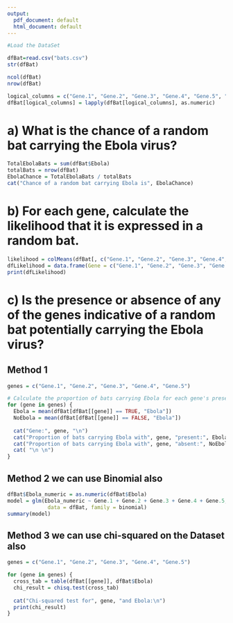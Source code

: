---
output:
  pdf_document: default
  html_document: default
---
```{r}
#Load the DataSet

dfBat=read.csv("bats.csv")
str(dfBat)
```

```{r}
ncol(dfBat)
nrow(dfBat)
```

```{r}
logical_columns = c("Gene.1", "Gene.2", "Gene.3", "Gene.4", "Gene.5", "Ebola")
dfBat[logical_columns] = lapply(dfBat[logical_columns], as.numeric)
```

# a) What is the chance of a random bat carrying the Ebola virus?
```{r}
TotalEbolaBats = sum(dfBat$Ebola)
totalBats = nrow(dfBat)
EbolaChance = TotalEbolaBats / totalBats
cat("Chance of a random bat carrying Ebola is", EbolaChance)

```
# b)  For each gene, calculate the likelihood that it is expressed in a random bat.

```{r}
likelihood = colMeans(dfBat[, c("Gene.1", "Gene.2", "Gene.3", "Gene.4", "Gene.5")])
dfLikelihood = data.frame(Gene = c("Gene.1", "Gene.2", "Gene.3", "Gene.4", "Gene.5"),Likelihood = likelihood)
print(dfLikelihood)

```


# c) Is the presence or absence of any of the genes indicative of a random bat potentially carrying the Ebola virus?

## Method 1
```{r}
genes = c("Gene.1", "Gene.2", "Gene.3", "Gene.4", "Gene.5")

# Calculate the proportion of bats carrying Ebola for each gene's presence and absence
for (gene in genes) {
  Ebola = mean(dfBat[dfBat[[gene]] == TRUE, "Ebola"])
  NoEbola = mean(dfBat[dfBat[[gene]] == FALSE, "Ebola"])
  
  cat("Gene:", gene, "\n")
  cat("Proportion of bats carrying Ebola with", gene, "present:", Ebola, "\n")
  cat("Proportion of bats carrying Ebola with", gene, "absent:", NoEbola)
  cat( "\n \n")
}
```

## Method 2 we can use Binomial also

```{r}

dfBat$Ebola_numeric = as.numeric(dfBat$Ebola)
model = glm(Ebola_numeric ~ Gene.1 + Gene.2 + Gene.3 + Gene.4 + Gene.5,
             data = dfBat, family = binomial)
summary(model)

```

## Method 3 we can use chi-squared on the Dataset also

```{r}
genes = c("Gene.1", "Gene.2", "Gene.3", "Gene.4", "Gene.5")

for (gene in genes) {
  cross_tab = table(dfBat[[gene]], dfBat$Ebola)
  chi_result = chisq.test(cross_tab)
  
  cat("Chi-squared test for", gene, "and Ebola:\n")
  print(chi_result)
}
```
